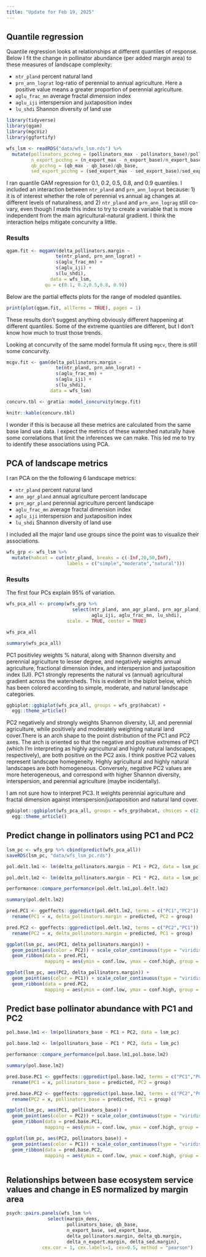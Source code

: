 ```yaml
---
title: "Update for Feb 19, 2025"
---
```


## Quantile regression

Quantile regression looks at relationships at different quantiles of response. Below I fit the change in pollinator abundance (per added margin area) to these measures of landscape complexity:

- `ntr_pland` percent natural land
- `prn_ann_lograt` log-ratio of perennial to annual agriculture. Here a positive value means a greater proportion of perennial agriculture.
- `aglu_frac_mn` average fractal dimension index
- `aglu_iji` interspersion and juxtaposition index
- `lu_shdi` Shannon diversity of land use

```r
library(tidyverse)
library(qgam)
library(mgcViz)
library(ggfortify)

wfs_lsm <- readRDS("data/wfs_lsm.rds") %>%
  mutate(pollinators_pcchng = (pollinators_max - pollinators_base)/pollinators_base,
         n_export_pcchng = (n_export_max - n_export_base)/n_export_base,
         qb_pcchng = (qb_max - qb_base)/qb_base,
         sed_export_pcchng = (sed_export_max - sed_export_base)/sed_export_base,)

```


I ran quantile GAM regression for 0.1, 0.2, 0.5, 0.8, and 0.9 quantiles. I included an interaction between `ntr_pland` and `prn_ann_lograt` because: 1) it is of interest whether the role of perennial vs annual ag changes at different levels of naturalness, and 2) `ntr_pland` and `prn_ann_lograg` still co-vary, even though I made this index to try to create a variable that is more independent from the main agricultural-natural gradient. I think the interaction helps mitigate concurvity a little.

### Results

```r
qgam.fit <- mqgamV(delta_pollinators.margin ~
                  te(ntr_pland, prn_ann_lograt) +
                  s(aglu_frac_mn) +
                  s(aglu_iji) +
                  s(lu_shdi),
                data = wfs_lsm,
              qu = c(0.1, 0.2,0.5,0.8, 0.9))

```

Below are the partial effects plots for the range of modeled quantiles.

```r
print(plot(qgam.fit, allTerms = TRUE), pages = 1)
```

These results don't suggest anything obviously different happening at different quantiles. Some of the extreme quantiles are different, but I don't know how much to trust those trends.

Looking at concurvity of the same model formula fit using `mgcv`, there is still some concurvity.

```r

mcgv.fit <- gam(delta_pollinators.margin ~
                  te(ntr_pland, prn_ann_lograt) +
                  s(aglu_frac_mn) +
                  s(aglu_iji) +
                  s(lu_shdi),
                data = wfs_lsm)

concurv.tbl <- gratia::model_concurvity(mcgv.fit)

knitr::kable(concurv.tbl)

```

I wonder if this is because all these metrics are calculated from the same base land use data. I expect the metrics of these watershed naturally have some correlations that limit the inferences we can make. This led me to try to identify these associations using PCA.

## PCA of landscape metrics

I ran PCA on the the following 6 landscape metrics:

- `ntr_pland` percent natural land
- `ann_agr_pland` annual agriculture percent landscape
- `prn_agr_pland` perennial agriculture percent landscape
- `aglu_frac_mn` average fractal dimension index
- `aglu_iji` interspersion and juxtaposition index
- `lu_shdi` Shannon diversity of land use

I included all the major land use groups since the point was to visualize their associations.

```r

wfs_grp <- wfs_lsm %>%
  mutate(habcat = cut(ntr_pland, breaks = c(-Inf,20,50,Inf),
                      labels = c("simple","moderate","natural")))
```

### Results

The first four PCs explain 95% of variation.

```r

wfs_pca_all <- prcomp(wfs_grp %>%
                        select(ntr_pland, ann_agr_pland, prn_agr_pland, 
                               aglu_iji, aglu_frac_mn, lu_shdi),
                      scale. = TRUE, center = TRUE)

wfs_pca_all

summary(wfs_pca_all)

```
PC1 positivley weights % natural, along with Shannon diversity and perennial agriculture to lesser degree, and negatively weights annual agriculture, fractional dimension index, and interspersion and juxtaposition index (IJI). PC1 strongly represents the natural vs (annual) agricultural gradient across the watersheds. This is evident in the biplot below, which has been colored according to simple, moderate, and natural landscape categories.

```r

ggbiplot::ggbiplot(wfs_pca_all, groups = wfs_grp$habcat) +
  egg::theme_article()

```

PC2 negatively and strongly weights Shannon diversity, IJI, and perennial agriculture, while positively and moderately weighting natural land cover.There is an arch shape to the point distribution of the PC1 and PC2 axes. The arch is oriented so that the negative and positive extremes of PC1 (which I'm interpreting as highly agricultural and highly natural landscapes, respectively), are both positive on the PC2 axis. I think positive PC2 values represent landscape homegeneity. Highly agricultural and highly natural landscapes are both homogeneous. Conversely, negative PC2 values are more heterogeneous, and correspond with higher Shannon diversity, interspersion, and perennial agriculture (maybe incidentally).

I am not sure how to interpret PC3. It weights perennial agriculture and fractal dimension against interspersion/juxtaposition and natural land cover.

```r

ggbiplot::ggbiplot(wfs_pca_all, groups = wfs_grp$habcat, choices = c(2,3)) +
  egg::theme_article()

```

## Predict change in pollinators using PC1 and PC2

```r

lsm_pc <- wfs_grp %>% cbind(predict(wfs_pca_all))
saveRDS(lsm_pc, "data/wfs_lsm_pc.rds")

pol.delt.lm1 <- lm(delta_pollinators.margin ~ PC1 + PC2, data = lsm_pc)

pol.delt.lm2 <- lm(delta_pollinators.margin ~ PC1 * PC2, data = lsm_pc)

performance::compare_performance(pol.delt.lm1,pol.delt.lm2)

summary(pol.delt.lm2)

```


```r

pred.PC1 <- ggeffects::ggpredict(pol.delt.lm2, terms = c("PC1","PC2")) %>%
  rename(PC1 = x, delta_pollinators.margin = predicted, PC2 = group)

pred.PC2 <- ggeffects::ggpredict(pol.delt.lm2, terms = c("PC2","PC1")) %>%
  rename(PC2 = x, delta_pollinators.margin = predicted, PC1 = group)

ggplot(lsm_pc, aes(PC1, delta_pollinators.margin)) + 
  geom_point(aes(color = PC2)) + scale_color_continuous(type = "viridis") + 
  geom_ribbon(data = pred.PC1, 
              mapping = aes(ymin = conf.low, ymax = conf.high, group = PC2, fill = PC2), alpha = 0.2) + egg::theme_article()

ggplot(lsm_pc, aes(PC2, delta_pollinators.margin)) + 
  geom_point(aes(color = PC1)) + scale_color_continuous(type = "viridis") + 
  geom_ribbon(data = pred.PC2, 
              mapping = aes(ymin = conf.low, ymax = conf.high, group = PC1, fill = PC1), alpha = 0.2) + egg::theme_article()


```

## Predict base pollinator abundance with PC1 and PC2

```r

pol.base.lm1 <- lm(pollinators_base ~ PC1 + PC2, data = lsm_pc)

pol.base.lm2 <- lm(pollinators_base ~ PC1 * PC2, data = lsm_pc)

performance::compare_performance(pol.base.lm1,pol.base.lm2)

summary(pol.base.lm2)

```

```r

pred.base.PC1 <- ggeffects::ggpredict(pol.base.lm2, terms = c("PC1","PC2")) %>%
  rename(PC1 = x, pollinators_base = predicted, PC2 = group)

pred.base.PC2 <- ggeffects::ggpredict(pol.base.lm2, terms = c("PC2","PC1")) %>%
  rename(PC2 = x, pollinators_base = predicted, PC1 = group)

ggplot(lsm_pc, aes(PC1, pollinators_base)) + 
  geom_point(aes(color = PC2)) + scale_color_continuous(type = "viridis") + 
  geom_ribbon(data = pred.base.PC1, 
              mapping = aes(ymin = conf.low, ymax = conf.high, group = PC2, fill = PC2), alpha = 0.2) + egg::theme_article()

ggplot(lsm_pc, aes(PC2, pollinators_base)) + 
  geom_point(aes(color = PC1)) + scale_color_continuous(type = "viridis") + 
  geom_ribbon(data = pred.base.PC2, 
              mapping = aes(ymin = conf.low, ymax = conf.high, group = PC1, fill = PC1), alpha = 0.2) + egg::theme_article()



```

## Relationships between base ecosystem service values and change in ES normalized by margin area

```r

psych::pairs.panels(wfs_lsm %>% 
               select(margin_dens,
                      pollinators_base, qb_base, 
                      n_export_base, sed_export_base,
                      delta_pollinators.margin, delta_qb.margin,
                      delta_n_export.margin, delta_sed.margin),
             cex.cor = 1, cex.labels=1, cex=0.5, method = "pearson")

```